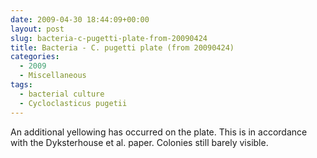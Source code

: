```yaml
---
date: 2009-04-30 18:44:09+00:00
layout: post
slug: bacteria-c-pugetti-plate-from-20090424
title: Bacteria - C. pugetti plate (from 20090424)
categories:
  - 2009
  - Miscellaneous
tags:
  - bacterial culture
  - Cycloclasticus pugetii
---
```


An additional yellowing has occurred on the plate. This is in accordance with the Dyksterhouse et al. paper. Colonies still barely visible.
